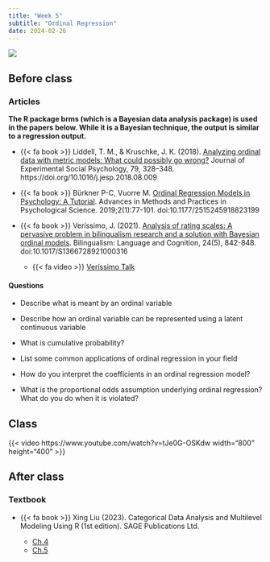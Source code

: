 ```yaml
---
title: "Week 5"
subtitle: "Ordinal Regression"
date: 2024-02-26
---
```


![](ord.png){fig-align="center"}

## Before class

### Articles

**The R package brms (which is a Bayesian data analysis package) is used in the papers below. While it is a Bayesian technique, the output is similar to a regression output.**

-   {{< fa book >}} Liddell, T. M., & Kruschke, J. K. (2018). [Analyzing ordinal data with metric models: What could possibly go wrong?](https://www.sciencedirect.com/science/article/pii/S0022103117307746?via%3Dihub) Journal of Experimental Social Psychology, 79, 328–348. https://doi.org/10.1016/j.jesp.2018.08.009

-   {{< fa book >}} Bürkner P-C, Vuorre M. [Ordinal Regression Models in Psychology: A Tutorial](https://journals.sagepub.com/doi/epub/10.1177/2515245918823199). Advances in Methods and Practices in Psychological Science. 2019;2(1):77-101. doi:10.1177/2515245918823199

-   {{< fa book >}} Veríssimo, J. (2021). [Analysis of rating scales: A pervasive problem in bilingualism research and a solution with Bayesian ordinal models](https://files.osf.io/v1/resources/4m2ap/providers/osfstorage/6013ef9a75226b05015161a6?action=download&direct&version=2). Bilingualism: Language and Cognition, 24(5), 842-848. doi:10.1017/S1366728921000316

    -   {{< fa video >}} [Veríssimo Talk](https://drive.google.com/file/d/1UXOdAcwUQ_DTH6apdR0qk4igkr93ZWsp/view?usp=sharing)

#### Questions

-   Describe what is meant by an ordinal variable

-   Describe how an ordinal variable can be represented using a latent continuous variable

-   What is cumulative probability?

-   List some common applications of ordinal regression in your field

-   How do you interpret the coefficients in an ordinal regression model?

-   What is the proportional odds assumption underlying ordinal regression? What do you do when it is violated?

## Class

{{< video https://www.youtube.com/watch?v=tJe0G-OSKdw width="800" height="400" >}}

## After class

### Textbook

-   {{< fa book >}} Xing Liu (2023). Categorical Data Analysis and Multilevel Modeling Using R (1st edition). SAGE Publications Ltd.

    -   [Ch.4](/readings/ord/ord.pdf)
    -   [Ch.5](/readings/ord/partialodds.pdf)
